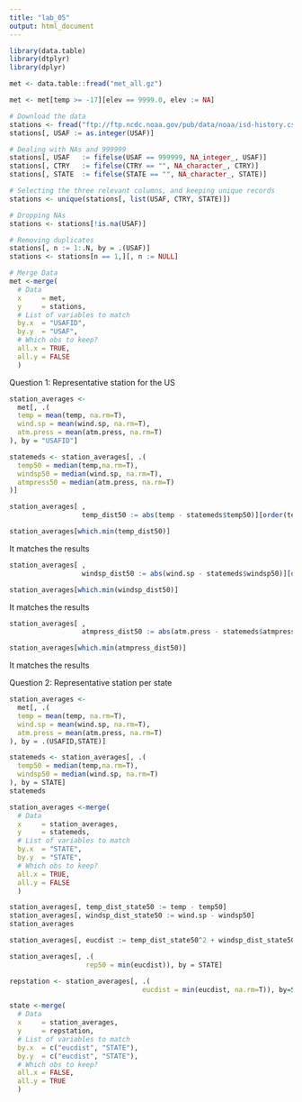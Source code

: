 ```yaml
---
title: "lab_05"
output: html_document
---
```


```r
library(data.table)
library(dtplyr)
library(dplyr)
```

```r

met <- data.table::fread("met_all.gz")
```

```r
met <- met[temp >= -17][elev == 9999.0, elev := NA]
```

```r
# Download the data
stations <- fread("ftp://ftp.ncdc.noaa.gov/pub/data/noaa/isd-history.csv")
stations[, USAF := as.integer(USAF)]

# Dealing with NAs and 999999
stations[, USAF   := fifelse(USAF == 999999, NA_integer_, USAF)]
stations[, CTRY   := fifelse(CTRY == "", NA_character_, CTRY)]
stations[, STATE  := fifelse(STATE == "", NA_character_, STATE)]

# Selecting the three relevant columns, and keeping unique records
stations <- unique(stations[, list(USAF, CTRY, STATE)])

# Dropping NAs
stations <- stations[!is.na(USAF)]

# Removing duplicates
stations[, n := 1:.N, by = .(USAF)]
stations <- stations[n == 1,][, n := NULL]

# Merge Data
met <-merge(
  # Data
  x     = met,      
  y     = stations, 
  # List of variables to match
  by.x  = "USAFID",
  by.y  = "USAF", 
  # Which obs to keep?
  all.x = TRUE,      
  all.y = FALSE
  ) 
```

Question 1: Representative station for the US

```r
station_averages <-
  met[, .(
  temp = mean(temp, na.rm=T),
  wind.sp = mean(wind.sp, na.rm=T),
  atm.press = mean(atm.press, na.rm=T)
), by = "USAFID"]
```

```r
statemeds <- station_averages[, .(
  temp50 = median(temp,na.rm=T),
  windsp50 = median(wind.sp, na.rm=T),
  atmpress50 = median(atm.press, na.rm=T)
)]
```

```r
station_averages[ ,
                  temp_dist50 := abs(temp - statemeds$temp50)][order(temp_dist50)]

station_averages[which.min(temp_dist50)]
```

It matches the results 

```r
station_averages[ ,
                  windsp_dist50 := abs(wind.sp - statemeds$windsp50)][order(windsp_dist50)]

station_averages[which.min(windsp_dist50)]
```

It matches the results 

```r
station_averages[ ,
                  atmpress_dist50 := abs(atm.press - statemeds$atmpress50)][order(atmpress_dist50)]

station_averages[which.min(atmpress_dist50)]
```

It matches the results 


Question 2: Representative station per state

```r
station_averages <-
  met[, .(
  temp = mean(temp, na.rm=T),
  wind.sp = mean(wind.sp, na.rm=T),
  atm.press = mean(atm.press, na.rm=T)
), by = .(USAFID,STATE)]
```


```r
statemeds <- station_averages[, .(
  temp50 = median(temp,na.rm=T),
  windsp50 = median(wind.sp, na.rm=T)
), by = STATE]
statemeds
```


```r
station_averages <-merge(
  # Data
  x     = station_averages,      
  y     = statemeds, 
  # List of variables to match
  by.x  = "STATE",
  by.y  = "STATE", 
  # Which obs to keep?
  all.x = TRUE,      
  all.y = FALSE
  ) 
```

```r
station_averages[, temp_dist_state50 := temp - temp50]
station_averages[, windsp_dist_state50 := wind.sp - windsp50]
station_averages
```

```r
station_averages[, eucdist := temp_dist_state50^2 + windsp_dist_state50^2]

station_averages[, .(
                   rep50 = min(eucdist)), by = STATE]
```

```r
repstation <- station_averages[, .(
                                 eucdist = min(eucdist, na.rm=T)), by=STATE]
```

```r
state <-merge(
  # Data
  x     = station_averages,      
  y     = repstation, 
  # List of variables to match
  by.x  = c("eucdist", "STATE"),
  by.y  = c("eucdist", "STATE"),
  # Which obs to keep?
  all.x = FALSE,      
  all.y = TRUE
  ) 
```


